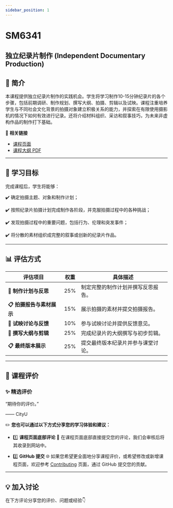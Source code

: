 ```yaml
---
sidebar_position: 1
---
```


# SM6341
## 独立纪录片制作 (Independent Documentary Production)

## **📘 简介**
本课程提供独立纪录片制作的实践机会。学生将学习制作10-15分钟纪录片的各个步骤，包括前期调研、制作规划、撰写大纲、拍摄、剪辑以及试映。课程注重培养学生与不同社会文化背景的拍摄对象建立积极关系的能力，并探索在有限使用摄影机的情况下如何有效进行记录。还将介绍材料组织、采访和叙事技巧，为未来非虚构作品的制作打下基础。

🔗 **相关链接**
- [课程页面](https://www.cityu.edu.hk/catalogue/pg/202425/course/SM6341.htm)
- [课程大纲 PDF](https://www.cityu.edu.hk/catalogue/pg/202425/course/SM6341.pdf)

---

## **🎯 学习目标**

完成课程后，学生将能够：

✔️ 确定拍摄主题、对象和制作计划；

✔️ 按照纪录片拍摄计划完成制作各阶段，并克服拍摄过程中的各种挑战；

✔️ 发现拍摄过程中的重要问题，包括行为、伦理和突发事件；

✔️ 将分散的素材组织成完整的叙事或创新的纪录片作品。

---

## **📊 评估方式**

| **评估项目**             | **权重** | **具体描述**                                                                                       |
|-------------------------|---------|---------------------------------------------------------------------------------------------------|
| **📂 制作计划与反思**     | 25%     | 制定完整的制作计划并撰写反思报告。                                                                   |
| **📋 拍摄报告与素材展示** | 15%     | 展示拍摄的素材并提交拍摄报告。                                                                     |
| **📂 试映讨论与反馈**     | 10%     | 参与试映讨论并提供反馈意见。                                                                       |
| **📂 撰写大纲与剪辑**     | 25%     | 完成纪录片的大纲撰写与初步剪辑。                                                                     |
| **📋 最终版本展示**       | 25%     | 提交最终版本纪录片并参与课堂讨论。                                                                   |

---

## **💬 课程评价**

### ✨ **精选评价**
<div className={commentStyles.commentBox}>
    <p className={commentStyles.commentText}>
        “期待你的评价。”
    </p>
    <p className={commentStyles.commentAuthor}>—— CityU</p>
</div>

✏️ **您也可以通过以下方式分享您的学习体验和建议：**

- 1️⃣ **课程页面底部评论**
💬 在课程页面底部直接提交您的评论，我们会审核后将其收录到网站中。

- 2️⃣ **GitHub 提交**
🌐 如果您希望更全面地分享课程评价，或希望修改或新增课程页面，欢迎参考 [Contributing](/contributing) 页面，通过 GitHub 提交您的贡献。

---

## **💡 加入讨论**

在下方评论分享您的评价、问题或经验👇
<Utterances />